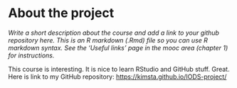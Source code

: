 
# About the project

*Write a short description about the course and add a link to your github repository here. This is an R markdown (.Rmd) file so you can use R markdown syntax. See the 'Useful links' page in the mooc area (chapter 1) for instructions.*

This course is interesting. It is nice to learn RStudio and GitHub stuff. Great.
Here is link to my GitHub repository:
<https://kimsta.github.io/IODS-project/>

